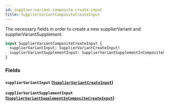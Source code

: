 ```yaml
---
id: supplier-variant-composite-create-input
title: SupplierVariantCompositeCreateInput
---
```



The necessary fields in order to create a new supplierVariant and supplierVariantSupplement.


```graphql
input SupplierVariantCompositeCreateInput {
  supplierVariantInput: SupplierVariantCreateInput!
  supplierVariantSupplementInput: SupplierVariantSupplementInCompositeCreateInput
}
```


### Fields

#### `supplierVariantInput` ([`SupplierVariantCreateInput`](/developers/supplier-apis/supply-api/graphql/reference/inputs/supplier-variant-create-input))




#### `supplierVariantSupplementInput` ([`SupplierVariantSupplementInCompositeCreateInput`](/developers/supplier-apis/supply-api/graphql/reference/inputs/supplier-variant-supplement-in-composite-create-input))






